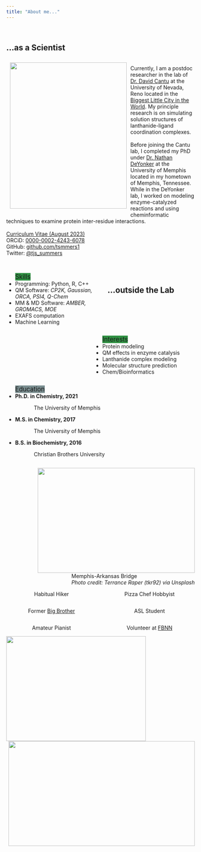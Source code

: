 ```yaml
---
title: "About me..."
---
```

<br>
<div class="panel panel-info">
  <div class="panel-heading">
  <h2 style="panel-title; ">
  ...as a Scientist
  </h2>
  </div>
  <div class="panel-body">
  <img src="images/bio_pic.png" style="float:left; width:312px;height:390px;padding: 10px 10px 10px 10px;"> 
  <br>
  Currently, I am a postdoc researcher in the lab of <a href="https://www.unr.edu/cme/people/david-cantu">Dr. David Cantu</a> at the University of Nevada, Reno located in the <a href="https://www.kunr.org/local-stories/2017-08-01/how-did-the-biggest-little-city-get-its-name">Biggest Little City in the World</a>. My principle research is on simulating solution structures of 
  lanthanide-ligand coordination complexes. <br> <br>
  Before joining the Cantu lab, I completed my PhD under <a href="https://www.memphis.edu/chem/people/faculty/deyonker.php">Dr. Nathan DeYonker</a> at the University of Memphis located in my hometown
  of Memphis, Tennessee. While in the DeYonker lab, I worked on modeling enzyme-catalyzed reactions and using cheminformatic techniques to examine protein inter-residue interactions. 
  <br> <br> 
  <i class="fa-regular fa-file"></i> <a href="CV.pdf#" class="download"> Curriculum Vitae (August 2023)</a>  
  <i class="fa-brands fa-orcid"></i> ORCiD: <a href="https://orcid.org/0000-0002-4243-6078">0000-0002-4243-6078</a>  
  <i class="fa-brands fa-github"></i> GitHub: <a href="https://github.com/tsmmers1">github.com/tsmmers1</a>  
  <i class="fa-brands fa-twitter"></i> Twitter: <a href="https://twitter.com/tjs_summers"> @tjs_summers </a>  
 <br>
 
 
<ul class="list-group" style="float:left; width:49%">
   <a class="list-group-item active" style="background-color:#309143; font-size:120%; text-align:center">
    Skills
  </a>
  <li class="list-group-item">
    Programming: Python, R, C++
  </li>
  <li class="list-group-item">
    QM Software: <i> CP2K, Gaussian, ORCA, PSI4, Q-Chem </i>
  </li>
  <li class="list-group-item">
    MM & MD Software: <i> AMBER, GROMACS, MOE </i>
  </li>
  <li class="list-group-item">
    EXAFS computation
  </li>
  <li class="list-group-item">
    Machine Learning
  </li>  
</ul>
 
<ul class="list-group" style="float:right; width:49%">
   <a class="list-group-item active" style="background-color:#309143; font-size:120%; text-align:center">
    Interests
  </a>
  <li class="list-group-item">
    Protein modeling
  </li>
  <li class="list-group-item">
    QM effects in enzyme catalysis
  </li>
  <li class="list-group-item">
    Lanthanide complex modeling
  </li>
  <li class="list-group-item">
    Molecular structure prediction
  </li>
  <li class="list-group-item">
    Chem/Bioinformatics
  </li>  
</ul>
  

<ul class="list-group" style="float:left; width:49%">
   <a class="list-group-item active" style="background-color:#798d8f; font-size:120%; text-align:center">
    Education
  </a>
  <li class="list-group-item">
    <b>Ph.D. in Chemistry, 2021</b> 
    <p style="text-indent: 50px;"> The University of Memphis </p>
  </li>
  <li class="list-group-item">
    <b>M.S. in Chemistry, 2017</b> 
    <p style="text-indent: 50px;"> The University of Memphis </p>
  </li>
  <li class="list-group-item">
    <b>B.S. in Biochemistry, 2016</b> 
    <p style="text-indent: 50px;"> Christian Brothers University </p>
  </li>
</ul>

<img src="./images/MemBridge.jpg"  width="420" height="280" style="float:right"/>
<figcaption style="float:right">Memphis-Arkansas Bridge<br><i>Photo credit: Terrance Raper (tkr92) via Unsplash</i></figcaption>

  </div>
</div>

<br>

<div class="panel panel-info">
  <div class="panel-heading">
  <h2 style="panel-title; ">
  ...outside the Lab
  </h2>
  </div>
  <div class="panel-body">
  
<div class="well well-sm" style="float:left; width:48%">
  <p style="text-align:center">Habitual Hiker</p>
</div>  
<div class="well well-sm" style="float:right; width:48%">
  <p style="text-align:center">Pizza Chef Hobbyist</p>
</div>
  
<div class="well well-sm" style="float:left; width:48%">
  <p style="text-align:center">Former  <a href="https://www.bbbs.org/">Big Brother</a></p>
</div>  
<div class="well well-sm" style="float:right; width:48%">
  <p style="text-align:center">ASL Student</p>
</div>
  
<div class="well well-sm" style="float:left; width:48%">
  <p style="text-align:center">Amateur Pianist</p>
</div>  
<div class="well well-sm" style="float:right; width:48%">
  <p style="text-align:center">Volunteer at <a href="https://fbnn.org/">FBNN</a> </p>
</div>

<img src="./images/Truckee.jpg"  width="373" height="280"/ style="float:left">
<img src="./images/Tahoe.jpg"  width="498" height="280"/ style="float:right">
  
  </div>
</div>



